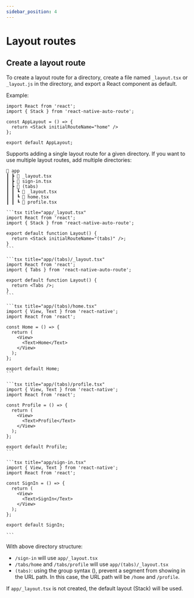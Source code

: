 ```yaml
---
sidebar_position: 4
---
```


# Layout routes

## Create a layout route

To create a layout route for a directory, create a file named `_layout.tsx` or `_layout.js` in the directory, and export a React component as default.

Example:

```tsx title="app/_layout.tsx"
import React from 'react';
import { Stack } from 'react-native-auto-route';

const AppLayout = () => {
  return <Stack initialRouteName="home" />
};

export default AppLayout;
```

Supports adding a single layout route for a given directory. If you want to use multiple layout routes, add multiple directories:

```
📂 app
┃ ┣ 📜 _layout.tsx
┃ ┣ 📜 sign-in.tsx
┃ ┣ 📂 (tabs)
┃ ┃ ┗ 📜 _layout.tsx
┃ ┃ ┗ 📜 home.tsx
┃ ┃ ┗ 📜 profile.tsx
```

<Tabs>
  <TabItem value='_layout' label='_layout' default>
  
    ```tsx title="app/_layout.tsx"
    import React from 'react';
    import { Stack } from 'react-native-auto-route';

    export default function Layout() {
      return <Stack initialRouteName="(tabs)" />;
    }
    ```
  </TabItem>
  <TabItem value='(tabs)/_layout' label='(tabs)/_layout'>

    ```tsx title="app/(tabs)/_layout.tsx"
    import React from 'react';
    import { Tabs } from 'react-native-auto-route';

    export default function Layout() {
      return <Tabs />;
    }
    ```
  </TabItem>
  <TabItem value='(tabs)/home' label='(tabs)/home'>

    ```tsx title="app/(tabs)/home.tsx"
    import { View, Text } from 'react-native';
    import React from 'react';

    const Home = () => {
      return (
        <View>
          <Text>Home</Text>
        </View>
      );
    };

    export default Home;
    ```
  </TabItem>
  <TabItem value='(tabs)/profile' label='(tabs)/profile'>

    ```tsx title="app/(tabs)/profile.tsx"
    import { View, Text } from 'react-native';
    import React from 'react';

    const Profile = () => {
      return (
        <View>
          <Text>Profile</Text>
        </View>
      );
    };

    export default Profile;
    ```
  </TabItem>
  <TabItem value='sign-in' label='sign-in'>

    ```tsx title="app/sign-in.tsx"
    import { View, Text } from 'react-native';
    import React from 'react';

    const SignIn = () => {
      return (
        <View>
          <Text>SignIn</Text>
        </View>
      );
    };

    export default SignIn;

    ```
  </TabItem>
</Tabs>

With above directory structure:

- `/sign-in` will use `app/_layout.tsx`
- `/tabs/home` and `/tabs/profile` will use `app/(tabs)/_layout.tsx`
- `(tabs)`: using the group syntax (), prevent a segment from showing in the URL path. In this case, the URL path will be `/home` and `/profile`.

If `app/_layout.tsx` is not created, the default layout (Stack) will be used.
